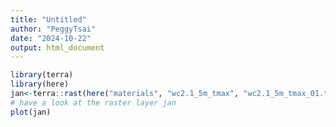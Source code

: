 ```yaml
---
title: "Untitled"
author: "PeggyTsai"
date: "2024-10-22"
output: html_document
---
```

```r
library(terra)
library(here)
jan<-terra::rast(here("materials", "wc2.1_5m_tmax", "wc2.1_5m_tmax_01.tif"))
# have a look at the raster layer jan
plot(jan)
```

